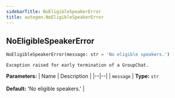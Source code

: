 ```yaml
---
sidebarTitle: NoEligibleSpeakerError
title: autogen.NoEligibleSpeakerError
---
```

<h2 id="autogen.NoEligibleSpeakerError" class="doc doc-heading">
    <code class="doc-symbol doc-symbol-heading doc-symbol-class"></code>
    <span class="doc doc-object-name doc-class-name">NoEligibleSpeakerError</span>
</h2>

```python
NoEligibleSpeakerError(message: str = 'No eligible speakers.')
```

    Exception raised for early termination of a GroupChat.

<b>Parameters:</b>
| Name | Description |
|--|--|
| `message` | **Type:** `str`<br/><br/>**Default:** 'No eligible speakers.' |